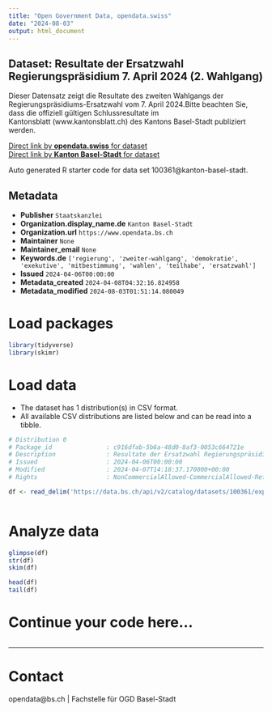```yaml
---
title: "Open Government Data, opendata.swiss"
date: "2024-08-03"
output: html_document
---
```


## Dataset: Resultate der Ersatzwahl Regierungspräsidium 7. April 2024 (2. Wahlgang)

Dieser Datensatz zeigt die Resultate des zweiten Wahlgangs der Regierungspräsidiums-Ersatzwahl vom 7. April 2024.Bitte beachten Sie, dass die offiziell gültigen Schlussresultate im Kantonsblatt (www.kantonsblatt.ch) des Kantons Basel-Stadt publiziert werden.

[Direct link by **opendata.swiss** for dataset](https://opendata.swiss/de/dataset/resultate-der-ersatzwahl-regierungsprasidium-7-april-2024-2-wahlgang)<br>
[Direct link by **Kanton Basel-Stadt** for dataset](https://data.bs.ch/explore/dataset/100361/)

Auto generated R starter code for data set 100361@kanton-basel-stadt.

## Metadata

- **Publisher** `Staatskanzlei`
- **Organization.display_name.de** `Kanton Basel-Stadt`
- **Organization.url** `https://www.opendata.bs.ch`
- **Maintainer** `None`
- **Maintainer_email** `None`
- **Keywords.de** `['regierung', 'zweiter-wahlgang', 'demokratie', 'exekutive', 'mitbestimmung', 'wahlen', 'teilhabe', 'ersatzwahl']`
- **Issued** `2024-04-06T00:00:00`
- **Metadata_created** `2024-04-08T04:32:16.824958`
- **Metadata_modified** `2024-08-03T01:51:14.080049`


# Load packages

```r

library(tidyverse)
library(skimr)

```

# Load data

-   The dataset has 1 distribution(s) in CSV format.
-   All available CSV distributions are listed below and can be read into a tibble.

```r

# Distribution 0
# Package_id               : c916dfab-5b6a-48d0-8af3-0053c664721e
# Description              : Resultate der Ersatzwahl Regierungspräsidium 7. April 2024 (2. Wahlgang) (csv)
# Issued                   : 2024-04-06T00:00:00
# Modified                 : 2024-04-07T14:18:37.170000+00:00
# Rights                   : NonCommercialAllowed-CommercialAllowed-ReferenceRequired

df <- read_delim('https://data.bs.ch/api/v2/catalog/datasets/100361/exports/csv')



```

# Analyze data

```r

glimpse(df)
str(df)
skim(df)

head(df)
tail(df)

```

# Continue your code here...

```r

```

------------------------------------------------------------------------

# Contact

opendata@bs.ch | Fachstelle für OGD Basel-Stadt
